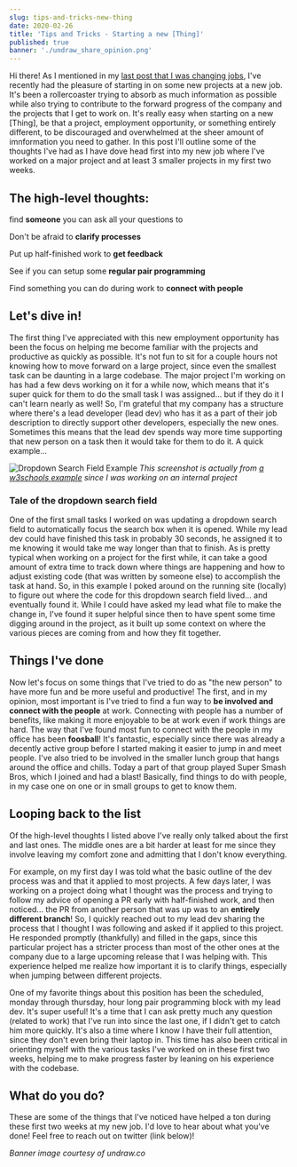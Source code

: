 ```yaml
---
slug: tips-and-tricks-new-thing
date: 2020-02-26
title: 'Tips and Tricks - Starting a new [Thing]'
published: true
banner: './undraw_share_opinion.png'
---
```


Hi there! As I mentioned in my
[last post that I was changing jobs](https://jnielson.com/jnielson-is-changing-jobs),
I've recently had the pleasure of starting in on some new projects at a new job.
It's been a rollercoaster trying to absorb as much information as possible while
also trying to contribute to the forward progress of the company and the
projects that I get to work on. It's really easy when starting on a new [Thing],
be that a project, employment opportunity, or something entirely different, to
be discouraged and overwhelmed at the sheer amount of imnformation you need to
gather. In this post I'll outline some of the thoughts I've had as I have dove
head first into my new job where I've worked on a major project and at least 3
smaller projects in my first two weeks.

## The high-level thoughts:

find **someone** you can ask all your questions to

Don't be afraid to **clarify processes**

Put up half-finished work to **get feedback**

See if you can setup some **regular pair programming**

Find something you can do during work to **connect with people**

## Let's dive in!

The first thing I've appreciated with this new employment opportunity has been
the focus on helping me become familiar with the projects and productive as
quickly as possible. It's not fun to sit for a couple hours not knowing how to
move forward on a large project, since even the smallest task can be daunting in
a large codebase. The major project I'm working on has had a few devs working on
it for a while now, which means that it's super quick for them to do the small
task I was assigned... but if they do it I can't learn nearly as well! So, I'm
grateful that my company has a structure where there's a lead developer (lead
dev) who has it as a part of their job description to directly support other
developers, especially the new ones. Sometimes this means that the lead dev
spends way more time supporting that new person on a task then it would take for
them to do it. A quick example...

![Dropdown Search Field Example](./dropdown-search-field-example.png) _This
screenshot is actually from
[a w3schools example](https://www.w3schools.com/howto/howto_js_filter_dropdown.asp)
since I was working on an internal project_

### Tale of the dropdown search field

One of the first small tasks I worked on was updating a dropdown search field to
automatically focus the search box when it is opened. While my lead dev could
have finished this task in probably 30 seconds, he assigned it to me knowing it
would take me way longer than that to finish. As is pretty typical when working
on a project for the first while, it can take a good amount of extra time to
track down where things are happening and how to adjust existing code (that was
written by someone else) to accomplish the task at hand. So, in this example I
poked around on the running site (locally) to figure out where the code for this
dropdown search field lived... and eventually found it. While I could have asked
my lead what file to make the change in, I've found it super helpful since then
to have spent some time digging around in the project, as it built up some
context on where the various pieces are coming from and how they fit together.

## Things I've done

Now let's focus on some things that I've tried to do as "the new person" to have
more fun and be more useful and productive! The first, and in my opinion, most
important is I've tried to find a fun way to **be involved and connect with the
people** at work. Connecting with people has a number of benefits, like making
it more enjoyable to be at work even if work things are hard. The way that I've
found most fun to connect with the people in my office has been **foosball**!
It's fantastic, especially since there was already a decently active group
before I started making it easier to jump in and meet people. I've also tried to
be involved in the smaller lunch group that hangs around the office and chills.
Today a part of that group played Super Smash Bros, which I joined and had a
blast! Basically, find things to do with people, in my case one on one or in
small groups to get to know them.

## Looping back to the list

Of the high-level thoughts I listed above I've really only talked about the
first and last ones. The middle ones are a bit harder at least for me since they
involve leaving my comfort zone and admitting that I don't know everything.

For example, on my first day I was told what the basic outline of the dev
process was and that it applied to most projects. A few days later, I was
working on a project doing what I thought was the process and trying to follow
my advice of opening a PR early with half-finished work, and then noticed... the
PR from another person that was up was to an **entirely different branch**! So,
I quickly reached out to my lead dev sharing the process that I thought I was
following and asked if it applied to this project. He responded promptly
(thankfully) and filled in the gaps, since this particular project has a
stricter process than most of the other ones at the company due to a large
upcoming release that I was helping with. This experience helped me realize how
important it is to clarify things, especially when jumping between different
projects.

One of my favorite things about this position has been the scheduled, monday
through thursday, hour long pair programming block with my lead dev. It's super
useful! It's a time that I can ask pretty much any question (related to work)
that I've run into since the last one, if I didn't get to catch him more
quickly. It's also a time where I know I have their full attention, since they
don't even bring their laptop in. This time has also been critical in orienting
myself with the various tasks I've worked on in these first two weeks, helping
me to make progress faster by leaning on his experience with the codebase.

## What do you do?

These are some of the things that I've noticed have helped a ton during these
first two weeks at my new job. I'd love to hear about what you've done! Feel
free to reach out on twitter (link below)!

_Banner image courtesy of undraw.co_

